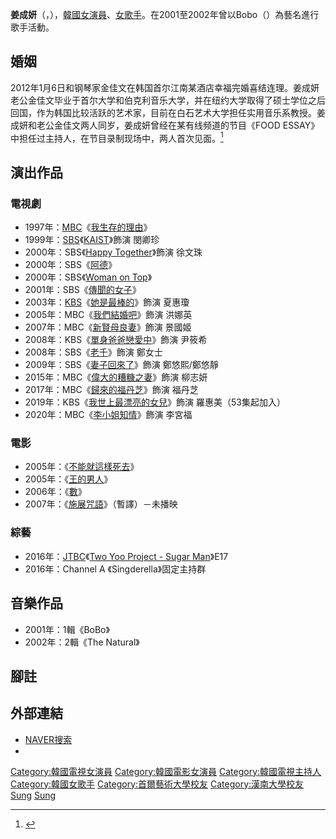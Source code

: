 {{noteTA
|T=zh-hans:姜成妍;zh-hk:姜成妍;zh-tw:姜成妍;
|1=姜成妍
}}
{{藝人
| 姓名 = 姜成妍
| 類型 = 女演員
| 相片 = 
| 原名 = 
| 外文名 = 강성연
| 外文 = ko
| 羅馬拼音 = Kang Sung Yeon
| 其他藝名 = Bobo（{{lang|ko|보보}}）
| 國籍 = {{KOR}}
| 出生日期 = {{birth_date_and_age|1976|7|21}}
| 出生地點 = {{KOR}}[[首爾特別市|首爾特別市]]
| 職業 = [[演員|演員]]、[[歌手|歌手]]
| 語言 = [[韓語|韓語]]、[[英語|英語]]
| 配偶 = {{marriage|金佳文|2012}}
| 教育程度 = [[首爾藝術大學|首爾藝術大學]]放送演藝學學士<br />[[漢南大學|漢南大學]]社會兒童福利學學士<br />[[漢南大學|漢南大學]]大學院社會兒童福利學碩士
| 音樂類型 = [[韓語流行音樂|韓語流行音樂]]
| 演奏樂器 = [[歌唱|歌唱]]
| 出道日期 = 1996年
| 出道作 = 《我生存的理由》
| 代表作 = 
| 活躍年代 = 1996年至今
| 經紀公司 = 
| IMDb = 2040526
}}
'''姜成妍'''（{{lang-ko|'''강성연'''}}，{{bd|1976年|7月21日|catIdx=K姜}}），[[韓國|韓國]][[女演員|女演員]]、[[女歌手|女歌手]]。在2001至2002年曾以Bobo（{{lang|ko|보보}}）為藝名進行歌手活動。

== 婚姻 ==
2012年1月6日和钢琴家金佳文在韩国首尔江南某酒店幸福完婚喜结连理。姜成妍老公金佳文毕业于首尔大学和伯克利音乐大学，并在纽约大学取得了硕士学位之后回国，作为韩国比较活跃的艺术家，目前在白石艺术大学担任实用音乐系教授。姜成妍和老公金佳文两人同岁，姜成妍曾经在某有线频道的节目《FOOD ESSAY》中担任过主持人，在节目录制现场中，两人首次见面。<ref>{{Cite web |url=http://www.cio24.com/archives/9618.html |title=cio24.com:姜成妍与钢琴家金佳温完婚 |access-date=2012-01-08 |archive-date=2020-04-12 |archive-url=https://web.archive.org/web/20200412191223/http://www.cio24.com/archives/9618.html |dead-url=no }}</ref>

== 演出作品 ==
=== 電視劇 ===
*1997年：[[文化廣播_(韓國)|MBC]]《[[我生存的理由|我生存的理由]]》
*1999年：[[SBS_(韓國)|SBS]]《[[KAIST_(電視劇)|KAIST]]》飾演 閔卿珍
*2000年：SBS《[[Happy_Together_(SBS)|Happy Together]]》飾演 徐文珠
*2000年：SBS《[[阿德_(電視劇)|阿德]]》
*2000年：SBS《[[Woman_on_Top|Woman on Top]]》
*2001年：SBS《[[傳聞的女子|傳聞的女子]]》
*2003年：[[韓國放送公社|KBS]]《[[她是最棒的|她是最棒的]]》飾演 夏惠瓊
*2005年：MBC《[[我們結婚吧_(韓國電視劇)|我們結婚吧]]》飾演 洪娜英
*2007年：MBC《[[新賢母良妻|新賢母良妻]]》飾演 景國姬
*2008年：KBS《[[單身爸爸戀愛中|單身爸爸戀愛中]]》飾演 尹筱希
*2008年：SBS《[[老千_(電視劇)|老千]]》飾演 鄭女士
*2009年：SBS《[[妻子回來了|妻子回來了]]》飾演 鄭悠熙/鄭悠靜
*2015年：MBC《[[偉大的糟糠之妻|偉大的糟糠之妻]]》飾演 柳志妍
*2017年：MBC《[[歸來的福丹芝|歸來的福丹芝]]》飾演 福丹芝
*2019年：KBS《[[我世上最漂亮的女兒|我世上最漂亮的女兒]]》飾演 羅惠美（53集起加入）
*2020年：MBC《[[李小姐知情|李小姐知情]]》飾演 李宮福

=== 電影 ===
*2005年：《[[不能就這樣死去|不能就這樣死去]]》
*2005年：《[[王的男人|王的男人]]》
*2006年：《[[數_(電影)|數]]》
*2007年：《[[施展咒語|施展咒語]]》（暫譯）－未播映

=== 綜藝 ===
*2016年：[[JTBC|JTBC]]《[[Two_Yoo_Project_-_Sugar_Man|Two Yoo Project - Sugar Man]]》E17
*2016年：Channel A 《Singderella》固定主持群

== 音樂作品 ==
*2001年：1輯《BoBo》
*2002年：2輯《The Natural》
== 腳註 ==
{{reflist}}
== 外部連結 ==
*[http://search.naver.com/search.naver?sm=tab_hty.top&where=nexearch&ie=utf8&query=%EA%B0%95%EC%84%B1%EC%97%B0&x=27&y=11 NAVER搜索] {{Wayback|url=http://search.naver.com/search.naver?sm=tab_hty.top&where=nexearch&ie=utf8&query=%EA%B0%95%EC%84%B1%EC%97%B0&x=27&y=11 |date=20200412191228 }}{{ko}}
*{{imdb name|2040526}}

{{青龍電影獎}}
{{DEFAULTSORT: Kang Sung Yeon}}
[[Category:韓國電視女演員|Category:韓國電視女演員]]
[[Category:韓國電影女演員|Category:韓國電影女演員]]
[[Category:韓國電視主持人|Category:韓國電視主持人]]
[[Category:韓國女歌手|Category:韓國女歌手]]
[[Category:首爾藝術大學校友|Category:首爾藝術大學校友]]
[[Category:漢南大學校友|Category:漢南大學校友]]
[[Category:首爾特別市出身人物|Sung]]
[[Category:姜姓|Sung]]